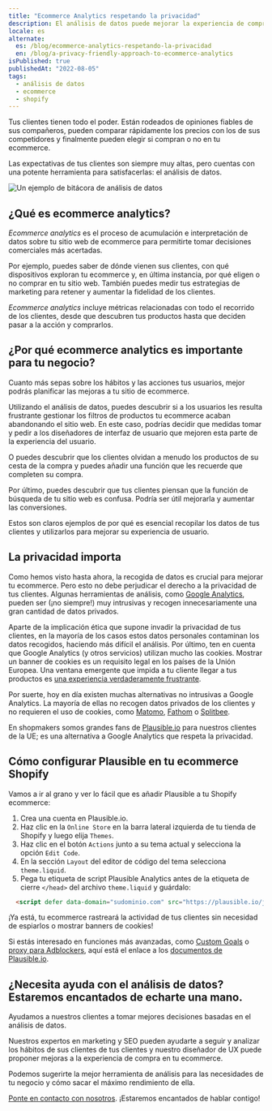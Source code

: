 ```yaml
---
title: "Ecommerce Analytics respetando la privacidad"
description: El análisis de datos puede mejorar la experiencia de compra de tus clientes y aumentar su tasa de conversión. Descubre cómo.
locale: es
alternate:
  es: /blog/ecommerce-analytics-respetando-la-privacidad
  en: /blog/a-privacy-friendly-approach-to-ecommerce-analytics
isPublished: true
publishedAt: "2022-08-05"
tags:
  - análisis de datos
  - ecommerce
  - shopify
---
```


Tus clientes tienen todo el poder. Están rodeados de opiniones fiables de sus
compañeros, pueden comparar rápidamente los precios con los de sus competidores
y finalmente pueden elegir si compran o no en tu ecommerce.

Las expectativas de tus clientes son siempre muy altas, pero cuentas con una
potente herramienta para satisfacerlas: el análisis de datos.

![Un ejemplo de bitácora de análisis de
datos](/images/blog/analytics-dashboard.jpg)

## ¿Qué es ecommerce analytics?

*Ecommerce analytics* es el proceso de acumulación e interpretación de datos
sobre tu sitio web de ecommerce para permitirte tomar decisiones comerciales más
acertadas.

Por ejemplo, puedes saber de dónde vienen sus clientes, con qué dispositivos
exploran tu ecommerce y, en última instancia, por qué eligen o no comprar en tu
sitio web. También puedes medir tus estrategias de marketing para retener y
aumentar la fidelidad de los clientes.

*Ecommerce analytics* incluye métricas relacionadas con todo el recorrido de los
clientes, desde que descubren tus productos hasta que deciden pasar a la acción
y comprarlos.

## ¿Por qué ecommerce analytics es importante para tu negocio?

Cuanto más sepas sobre los hábitos y las acciones tus usuarios, mejor podrás
planificar las mejoras a tu sitio de ecommerce.

Utilizando el análisis de datos, puedes descubrir si a los usuarios les resulta
frustrante gestionar los filtros de productos tu ecommerce acaban abandonando el
sitio web. En este caso, podrías decidir que medidas tomar y pedir a los
diseñadores de interfaz de usuario que mejoren esta parte de la experiencia del
usuario.

O puedes descubrir que los clientes olvidan a menudo los productos de su cesta
de la compra y puedes añadir una función que les recuerde que completen su
compra.

Por último, puedes descubrir que tus clientes piensan que la función de búsqueda
de tu sitio web es confusa. Podría ser útil mejorarla y aumentar las
conversiones.

Estos son claros ejemplos de por qué es esencial recopilar los datos de tus
clientes y utilizarlos para mejorar su experiencia de usuario.

## La privacidad importa

Como hemos visto hasta ahora, la recogida de datos es crucial para mejorar tu
ecommerce. Pero esto no debe perjudicar el derecho a la privacidad de tus
clientes. Algunas herramientas de análisis, como [Google
Analytics](https://analytics.google.com/), pueden ser (¡no siempre!) muy
intrusivas y recogen innecesariamente una gran cantidad de datos privados.

Aparte de la implicación ética que supone invadir la privacidad de tus clientes,
en la mayoría de los casos estos datos personales contaminan los datos
recogidos, haciendo más difícil el análisis. Por último, ten en cuenta que
Google Analytics (y otros servicios) utilizan mucho las cookies. Mostrar un
banner de cookies es un requisito legal en los países de la Unión Europea. Una
ventana emergente que impida a tu cliente llegar a tus productos es [una
experiencia verdaderamente
frustrante](https://www.nytimes.com/2022/01/29/business/dealbook/how-cookie-banners-backfired.html).

Por suerte, hoy en día existen muchas alternativas no intrusivas a Google
Analytics. La mayoría de ellas no recogen datos privados de los clientes y no
requieren el uso de cookies, como [Matomo](https://matomo.org/),
[Fathom](https://usefathom.com/) o [Splitbee](https://splitbee.io/).

En shopmakers somos grandes fans de [Plausible.io](https://plausible.io/sites)
para nuestros clientes de la UE; es una alternativa a Google Analytics que
respeta la privacidad.

## Cómo configurar Plausible en tu ecommerce Shopify

Vamos a ir al grano y ver lo fácil que es añadir Plausible a tu Shopify
ecommerce:

1. Crea una cuenta en Plausible.io.
2. Haz clic en la `Online Store` en la barra lateral izquierda de tu tienda de
   Shopify y luego elija `Themes`.
3. Haz clic en el botón `Actions` junto a su tema actual y selecciona la opción
   `Edit Code`.
4. En la sección `Layout` del editor de código del tema selecciona
   `theme.liquid`.
5. Pega tu etiqueta de script Plausible Analytics antes de la etiqueta de cierre
   `</head>` del archivo `theme.liquid` y guárdalo:
```html
  <script defer data-domain="sudominio.com" src="https://plausible.io/js/script.js"></script>
```
¡Ya está, tu ecommerce rastreará la actividad de tus clientes sin necesidad de
espiarlos o mostrar banners de cookies!

Si estás interesado en funciones más avanzadas, como [Custom
Goals](https://plausible.io/docs/custom-event-goals) o [proxy para
Adblockers](https://plausible.io/docs/proxy/introduction), aquí está el enlace a
los [documentos de Plausible.io](https://plausible.io/docs/).

## ¿Necesita ayuda con el análisis de datos? Estaremos encantados de echarte una mano.

Ayudamos a nuestros clientes a tomar mejores decisiones basadas en el análisis
de datos.

Nuestros expertos en marketing y SEO pueden ayudarte a seguir y analizar los
hábitos de sus clientes de tus clientes y nuestro diseñador de UX puede proponer
mejoras a la experiencia de compra en tu ecommerce.

Podemos sugerirte la mejor herramienta de análisis para las necesidades de tu
negocio y cómo sacar el máximo rendimiento de ella.

[Ponte en contacto con nosotros](mailto:hello@somoscuatro.es). ¡Estaremos
encantados de hablar contigo!
